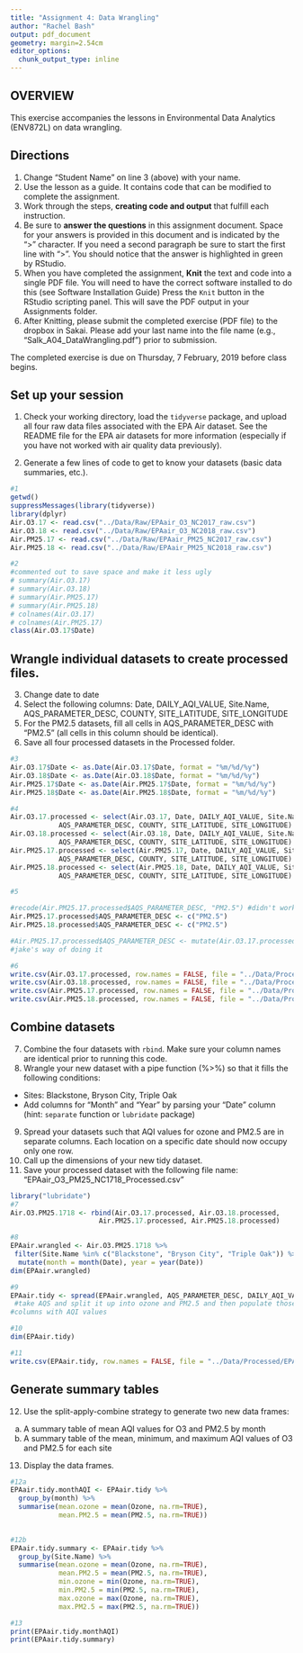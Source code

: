 ```yaml
---
title: "Assignment 4: Data Wrangling"
author: "Rachel Bash"
output: pdf_document
geometry: margin=2.54cm
editor_options: 
  chunk_output_type: inline
---
```


## OVERVIEW

This exercise accompanies the lessons in Environmental Data Analytics (ENV872L) on data wrangling. 

## Directions
1. Change "Student Name" on line 3 (above) with your name.
2. Use the lesson as a guide. It contains code that can be modified to complete the assignment.
3. Work through the steps, **creating code and output** that fulfill each instruction.
4. Be sure to **answer the questions** in this assignment document.
Space for your answers is provided in this document and is indicated by the ">" character.
If you need a second paragraph be sure to start the first line with ">".
You should notice that the answer is highlighted in green by RStudio. 
6. When you have completed the assignment, **Knit** the text and code into a single PDF file.
You will need to have the correct software installed to do this (see Software Installation Guide)
Press the `Knit` button in the RStudio scripting panel.
This will save the PDF output in your Assignments folder.
8. After Knitting, please submit the completed exercise (PDF file) to the dropbox in Sakai. Please add your last name into the file name (e.g., "Salk_A04_DataWrangling.pdf") prior to submission.

The completed exercise is due on Thursday, 7 February, 2019 before class begins.

## Set up your session 
1. Check your working directory, load the `tidyverse` package, and upload all four raw data files associated with the EPA Air dataset. See the README file for the EPA air datasets for more information (especially if you have not worked with air quality data previously). 

2. Generate a few lines of code to get to know your datasets (basic data summaries, etc.).

```r
#1
getwd()
suppressMessages(library(tidyverse))
library(dplyr)
Air.O3.17 <- read.csv("../Data/Raw/EPAair_O3_NC2017_raw.csv")
Air.O3.18 <- read.csv("../Data/Raw/EPAair_O3_NC2018_raw.csv")
Air.PM25.17 <- read.csv("../Data/Raw/EPAair_PM25_NC2017_raw.csv")
Air.PM25.18 <- read.csv("../Data/Raw/EPAair_PM25_NC2018_raw.csv")
```

```r
#2
#commented out to save space and make it less ugly
# summary(Air.O3.17)
# summary(Air.O3.18)
# summary(Air.PM25.17)
# summary(Air.PM25.18)
# colnames(Air.O3.17)
# colnames(Air.PM25.17)
class(Air.O3.17$Date)

```

## Wrangle individual datasets to create processed files.
3. Change date to date
4. Select the following columns: Date, DAILY_AQI_VALUE, Site.Name, AQS_PARAMETER_DESC, COUNTY, SITE_LATITUDE, SITE_LONGITUDE
5. For the PM2.5 datasets, fill all cells in AQS_PARAMETER_DESC with "PM2.5" (all cells in this column should be identical).
6. Save all four processed datasets in the Processed folder.

```r
#3
Air.O3.17$Date <- as.Date(Air.O3.17$Date, format = "%m/%d/%y")
Air.O3.18$Date <- as.Date(Air.O3.18$Date, format = "%m/%d/%y")
Air.PM25.17$Date <- as.Date(Air.PM25.17$Date, format = "%m/%d/%y")
Air.PM25.18$Date <- as.Date(Air.PM25.18$Date, format = "%m/%d/%y")

#4
Air.O3.17.processed <- select(Air.O3.17, Date, DAILY_AQI_VALUE, Site.Name,
            AQS_PARAMETER_DESC, COUNTY, SITE_LATITUDE, SITE_LONGITUDE)
Air.O3.18.processed <- select(Air.O3.18, Date, DAILY_AQI_VALUE, Site.Name, 
            AQS_PARAMETER_DESC, COUNTY, SITE_LATITUDE, SITE_LONGITUDE)
Air.PM25.17.processed <- select(Air.PM25.17, Date, DAILY_AQI_VALUE, Site.Name, 
            AQS_PARAMETER_DESC, COUNTY, SITE_LATITUDE, SITE_LONGITUDE)
Air.PM25.18.processed <- select(Air.PM25.18, Date, DAILY_AQI_VALUE, Site.Name, 
            AQS_PARAMETER_DESC, COUNTY, SITE_LATITUDE, SITE_LONGITUDE)

#5

#recode(Air.PM25.17.processed$AQS_PARAMETER_DESC, "PM2.5") #didn't work
Air.PM25.17.processed$AQS_PARAMETER_DESC <- c("PM2.5")
Air.PM25.18.processed$AQS_PARAMETER_DESC <- c("PM2.5")

#Air.PM25.17.processed$AQS_PARAMETER_DESC <- mutate(Air.O3.17.processed, AQS_PARAMETER_DESC = "PM2.5") 
#jake's way of doing it

#6
write.csv(Air.O3.17.processed, row.names = FALSE, file = "../Data/Processed/EPA_Air.O3.2017.csv")
write.csv(Air.O3.18.processed, row.names = FALSE, file = "../Data/Processed/EPA_Air.O3.2018.csv")
write.csv(Air.PM25.17.processed, row.names = FALSE, file = "../Data/Processed/EPA_Air.PM25.2017.csv")
write.csv(Air.PM25.18.processed, row.names = FALSE, file = "../Data/Processed/EPA_Air.PM25.2018.csv")


```


## Combine datasets
7. Combine the four datasets with `rbind`. Make sure your column names are identical prior to running this code. 
8. Wrangle your new dataset with a pipe function (%>%) so that it fills the following conditions: 

* Sites: Blackstone, Bryson City, Triple Oak
* Add columns for "Month" and "Year" by parsing your "Date" column (hint: `separate` function or `lubridate` package)

9. Spread your datasets such that AQI values for ozone and PM2.5 are in separate columns. Each location on a specific date should now occupy only one row.
10. Call up the dimensions of your new tidy dataset.
11. Save your processed dataset with the following file name: "EPAair_O3_PM25_NC1718_Processed.csv"

```r
library("lubridate")
#7
Air.O3.PM25.1718 <- rbind(Air.O3.17.processed, Air.O3.18.processed,
                      Air.PM25.17.processed, Air.PM25.18.processed)

#8
EPAair.wrangled <- Air.O3.PM25.1718 %>%
 filter(Site.Name %in% c("Blackstone", "Bryson City", "Triple Oak")) %>%
  mutate(month = month(Date), year = year(Date))
dim(EPAair.wrangled)

#9
EPAair.tidy <- spread(EPAair.wrangled, AQS_PARAMETER_DESC, DAILY_AQI_VALUE)
 #take AQS and split it up into ozone and PM2.5 and then populate those two
#columns with AQI values

#10
dim(EPAair.tidy)

#11
write.csv(EPAair.tidy, row.names = FALSE, file = "../Data/Processed/EPAair_O3_PM25_NC1718_Processed.csv")

```


## Generate summary tables
12. Use the split-apply-combine strategy to generate two new data frames: 
a. A summary table of mean AQI values for O3 and PM2.5 by month
b. A summary table of the mean, minimum, and maximum AQI values of O3 and PM2.5 for each site
13. Display the data frames.

```r
#12a
EPAair.tidy.monthAQI <- EPAair.tidy %>%
  group_by(month) %>%
  summarise(mean.ozone = mean(Ozone, na.rm=TRUE),
            mean.PM2.5 = mean(PM2.5, na.rm=TRUE))
  

#12b
EPAair.tidy.summary <- EPAair.tidy %>%
  group_by(Site.Name) %>%
  summarise(mean.ozone = mean(Ozone, na.rm=TRUE),
            mean.PM2.5 = mean(PM2.5, na.rm=TRUE),
            min.ozone = min(Ozone, na.rm=TRUE),
            min.PM2.5 = min(PM2.5, na.rm=TRUE),
            max.ozone = max(Ozone, na.rm=TRUE),
            max.PM2.5 = max(PM2.5, na.rm=TRUE))

#13
print(EPAair.tidy.monthAQI)
print(EPAair.tidy.summary)

```

